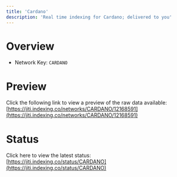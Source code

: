 ```yaml
---
title: 'Cardano'
description: 'Real time indexing for Cardano; delivered to you'
---
```


# Overview
- Network Key: `CARDANO`

# Preview
Click the following link to view a preview of the raw data available: [https://jiti.indexing.co/networks/CARDANO/12168591](https://jiti.indexing.co/networks/CARDANO/12168591)

# Status
Click here to view the latest status: [https://jiti.indexing.co/status/CARDANO](https://jiti.indexing.co/status/CARDANO)
